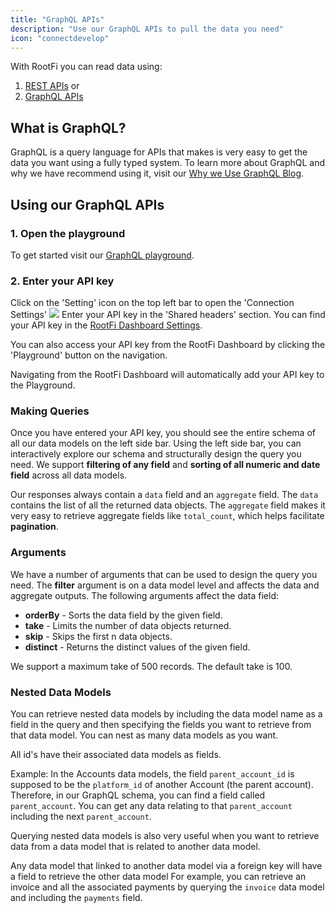 ```yaml
---
title: "GraphQL APIs"
description: "Use our GraphQL APIs to pull the data you need"
icon: "connectdevelop"
---
```

With RootFi you can read data using:
1. [REST APIs](/documentation/concepts/read-data/rest-apis) or
2. [GraphQL APIs](/documentation/concepts/read-data/graphql-apis)

## What is GraphQL?

GraphQL is a query language for APIs that makes is very easy to get the data you want using a fully typed system.
To learn more about GraphQL and why we have recommend using it, visit our [Why we Use GraphQL
Blog](https://www.rootfi.dev/post/why-we-use-graphql).

## Using our GraphQL APIs

### 1. Open the playground

To get started visit our [GraphQL playground](https://integrate.rootfi.dev/graphql).

### 2. Enter your API key

Click on the 'Setting' icon on the top left bar to open the 'Connection Settings'
![](/images/graphql_settings.png)
Enter your API key in the 'Shared headers' section. You can find your API key in the [RootFi Dashboard Settings](https://integrate.rootfi.dev/settings).

You can also access your API key from the RootFi Dashboard by clicking the 'Playground' button on the navigation.

<Note>Navigating from the RootFi Dashboard will automatically add your API key to the Playground.</Note>

### Making Queries

Once you have entered your API key, you should see the entire schema of all our data models on the left side bar. Using the left side bar, you can interactively explore our schema and structurally design the query you need. We support **filtering of any field** and **sorting of all numeric and date field** across all data models.

Our responses always contain a `data` field and an `aggregate` field. The `data` contains the list of all the returned data objects. The `aggregate` field makes it very easy to retrieve aggregate fields like `total_count`, which helps facilitate **pagination**.

### Arguments

We have a number of arguments that can be used to design the query you need.
The **filter** argument is on a data model level and affects the data and aggregate outputs.
The following arguments affect the data field:

- **orderBy** - Sorts the data field by the given field.
- **take** - Limits the number of data objects returned.
- **skip** - Skips the first n data objects.
- **distinct** - Returns the distinct values of the given field.

<Note>We support a maximum take of 500 records. The default take is 100.</Note>

### Nested Data Models

You can retrieve nested data models by including the data model name as a field in the query and then specifying the fields you want to retrieve from that data model. You can nest as many data models as you want.

<Note>All id's have their associated data models as fields.</Note>

Example: In the Accounts data models, the field `parent_account_id` is supposed to be the `platform_id` of another Account (the parent account). Therefore, in our GraphQL schema, you can find a field called `parent_account`. You can get any data relating to that `parent_account` including the next `parent_account`.

Querying nested data models is also very useful when you want to retrieve data from a data model that is related to another data model.

<Note>Any data model that linked to another data model via a foreign key will have a field to retrieve the other data model</Note>
For example, you can retrieve an invoice and all the associated payments by querying the `invoice` data model and including the `payments` field.
